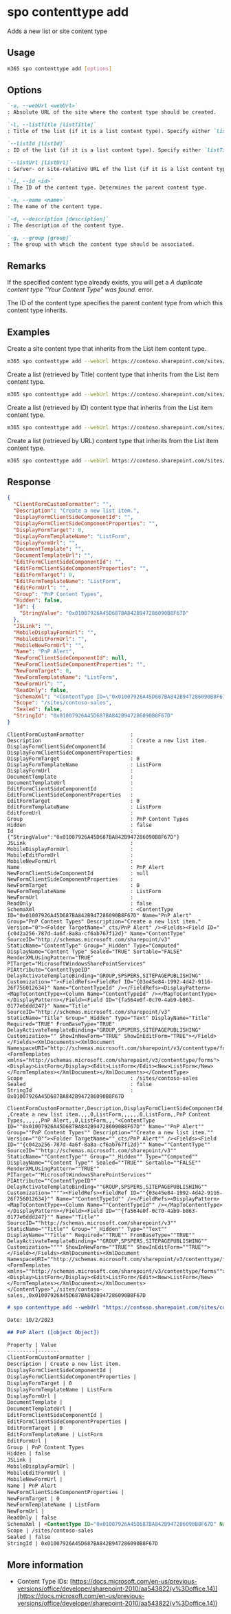 
# spo contenttype add

Adds a new list or site content type

## Usage

```sh
m365 spo contenttype add [options]
```

## Options

```md definition-list
`-u, --webUrl <webUrl>`
: Absolute URL of the site where the content type should be created.

`-l, --listTitle [listTitle]`
: Title of the list (if it is a list content type). Specify either `listTitle`, `listId` or `listUrl`.

`--listId [listId]`
: ID of the list (if it is a list content type). Specify either `listTitle`, `listId` or `listUrl`.

`--listUrl [listUrl]`
: Server- or site-relative URL of the list (if it is a list content type). Specify either `listTitle`, `listId` or `listUrl`.

`-i, --id <id>`
: The ID of the content type. Determines the parent content type.

`-n, --name <name>`
: The name of the content type.

`-d, --description [description]`
: The description of the content type.

`-g, --group [group]`
: The group with which the content type should be associated.
```

<Global />

## Remarks

If the specified content type already exists, you will get a _A duplicate content type "Your Content Type" was found._ error.

The ID of the content type specifies the parent content type from which this content type inherits.

## Examples

Create a site content type that inherits from the List item content type.

```sh
m365 spo contenttype add --webUrl https://contoso.sharepoint.com/sites/contoso-sales --name 'PnP Alert' --id 0x01007926A45D687BA842B947286090B8F67D --group 'PnP Content Types'
```

Create a list (retrieved by Title) content type that inherits from the List item content type.

```sh
m365 spo contenttype add --webUrl https://contoso.sharepoint.com/sites/contoso-sales --listTitle Alerts --name 'PnP Alert' --id 0x01007926A45D687BA842B947286090B8F67D
```

Create a list (retrieved by ID) content type that inherits from the List item content type.

```sh
m365 spo contenttype add --webUrl https://contoso.sharepoint.com/sites/contoso-sales --listId '8c7a0fcd-9d64-4634-85ea-ce2b37b2ec0c' --name 'PnP Alert' --id 0x01007926A45D687BA842B947286090B8F67D
```

Create a list (retrieved by URL) content type that inherits from the List item content type.

```sh
m365 spo contenttype add --webUrl https://contoso.sharepoint.com/sites/contoso-sales --listUrl '/Shared Documents' --name 'PnP Alert' --id 0x01007926A45D687BA842B947286090B8F67D
```

## Response

<Tabs>
  <TabItem value="JSON">

  ```json
  {
    "ClientFormCustomFormatter": "",
    "Description": "Create a new list item.",
    "DisplayFormClientSideComponentId": "",
    "DisplayFormClientSideComponentProperties": "",
    "DisplayFormTarget": 0,
    "DisplayFormTemplateName": "ListForm",
    "DisplayFormUrl": "",
    "DocumentTemplate": "",
    "DocumentTemplateUrl": "",
    "EditFormClientSideComponentId": "",
    "EditFormClientSideComponentProperties": "",
    "EditFormTarget": 0,
    "EditFormTemplateName": "ListForm",
    "EditFormUrl": "",
    "Group": "PnP Content Types",
    "Hidden": false,
    "Id": {
      "StringValue": "0x01007926A45D687BA842B947286090B8F67D"
    },
    "JSLink": "",
    "MobileDisplayFormUrl": "",
    "MobileEditFormUrl": "",
    "MobileNewFormUrl": "",
    "Name": "PnP Alert",
    "NewFormClientSideComponentId": null,
    "NewFormClientSideComponentProperties": "",
    "NewFormTarget": 0,
    "NewFormTemplateName": "ListForm",
    "NewFormUrl": "",
    "ReadOnly": false,
    "SchemaXml": "<ContentType ID=\"0x01007926A45D687BA842B947286090B8F67D\" Name=\"PnP Alert\" Group=\"PnP Content Types\" Description=\"Create a new list item.\" Version=\"0\"><Folder TargetName=\"_cts/PnP Alert\" /><Fields><Field ID=\"{c042a256-787d-4a6f-8a8a-cf6ab767f12d}\" Name=\"ContentType\" SourceID=\"http://schemas.microsoft.com/sharepoint/v3\" StaticName=\"ContentType\" Group=\"_Hidden\" Type=\"Computed\" DisplayName=\"Content Type\" Sealed=\"TRUE\" Sortable=\"FALSE\" RenderXMLUsingPattern=\"TRUE\" PITarget=\"MicrosoftWindowsSharePointServices\" PIAttribute=\"ContentTypeID\" DelayActivateTemplateBinding=\"GROUP,SPSPERS,SITEPAGEPUBLISHING\" Customization=\"\"><FieldRefs><FieldRef ID=\"{03e45e84-1992-4d42-9116-26f756012634}\" Name=\"ContentTypeId\" /></FieldRefs><DisplayPattern><MapToContentType><Column Name=\"ContentTypeId\" /></MapToContentType></DisplayPattern></Field><Field ID=\"{fa564e0f-0c70-4ab9-b863-0177e6ddd247}\" Name=\"Title\" SourceID=\"http://schemas.microsoft.com/sharepoint/v3\" StaticName=\"Title\" Group=\"_Hidden\" Type=\"Text\" DisplayName=\"Title\" Required=\"TRUE\" FromBaseType=\"TRUE\" DelayActivateTemplateBinding=\"GROUP,SPSPERS,SITEPAGEPUBLISHING\" Customization=\"\" ShowInNewForm=\"TRUE\" ShowInEditForm=\"TRUE\"></Field></Fields><XmlDocuments><XmlDocument NamespaceURI=\"http://schemas.microsoft.com/sharepoint/v3/contenttype/forms\"><FormTemplates xmlns=\"http://schemas.microsoft.com/sharepoint/v3/contenttype/forms\"><Display>ListForm</Display><Edit>ListForm</Edit><New>ListForm</New></FormTemplates></XmlDocument></XmlDocuments></ContentType>",
    "Scope": "/sites/contoso-sales",
    "Sealed": false,
    "StringId": "0x01007926A45D687BA842B947286090B8F67D"
  }
  ```

  </TabItem>
  <TabItem value="Text">

  ```text
  ClientFormCustomFormatter               :
  Description                             : Create a new list item.
  DisplayFormClientSideComponentId        :
  DisplayFormClientSideComponentProperties:
  DisplayFormTarget                       : 0
  DisplayFormTemplateName                 : ListForm
  DisplayFormUrl                          :
  DocumentTemplate                        :
  DocumentTemplateUrl                     :
  EditFormClientSideComponentId           :
  EditFormClientSideComponentProperties   :
  EditFormTarget                          : 0
  EditFormTemplateName                    : ListForm
  EditFormUrl                             :
  Group                                   : PnP Content Types
  Hidden                                  : false
  Id                                      : {"StringValue":"0x01007926A45D687BA842B947286090B8F67D"}
  JSLink                                  :
  MobileDisplayFormUrl                    :
  MobileEditFormUrl                       :
  MobileNewFormUrl                        :
  Name                                    : PnP Alert
  NewFormClientSideComponentId            : null
  NewFormClientSideComponentProperties    :
  NewFormTarget                           : 0
  NewFormTemplateName                     : ListForm
  NewFormUrl                              :
  ReadOnly                                : false
  SchemaXml                               : <ContentType ID="0x01007926A45D687BA842B947286090B8F67D" Name="PnP Alert" Group="PnP Content Types" Description="Create a new list item." Version="0"><Folder TargetName="_cts/PnP Alert" /><Fields><Field ID="{c042a256-787d-4a6f-8a8a-cf6ab767f12d}" Name="ContentType" SourceID="http://schemas.microsoft.com/sharepoint/v3" StaticName="ContentType" Group="_Hidden" Type="Computed" DisplayName="Content Type" Sealed="TRUE" Sortable="FALSE" RenderXMLUsingPattern="TRUE" PITarget="MicrosoftWindowsSharePointServices" PIAttribute="ContentTypeID" DelayActivateTemplateBinding="GROUP,SPSPERS,SITEPAGEPUBLISHING" Customization=""><FieldRefs><FieldRef ID="{03e45e84-1992-4d42-9116-26f756012634}" Name="ContentTypeId" /></FieldRefs><DisplayPattern><MapToContentType><Column Name="ContentTypeId" /></MapToContentType></DisplayPattern></Field><Field ID="{fa564e0f-0c70-4ab9-b863-0177e6ddd247}" Name="Title" SourceID="http://schemas.microsoft.com/sharepoint/v3" StaticName="Title" Group="_Hidden" Type="Text" DisplayName="Title" Required="TRUE" FromBaseType="TRUE" DelayActivateTemplateBinding="GROUP,SPSPERS,SITEPAGEPUBLISHING" Customization="" ShowInNewForm="TRUE" ShowInEditForm="TRUE"></Field></Fields><XmlDocuments><XmlDocument NamespaceURI="http://schemas.microsoft.com/sharepoint/v3/contenttype/forms"><FormTemplates xmlns="http://schemas.microsoft.com/sharepoint/v3/contenttype/forms"><Display>ListForm</Display><Edit>ListForm</Edit><New>ListForm</New></FormTemplates></XmlDocument></XmlDocuments></ContentType>
  Scope                                   : /sites/contoso-sales
  Sealed                                  : false
  StringId                                : 0x01007926A45D687BA842B947286090B8F67D
  ```

  </TabItem>
  <TabItem value="CSV">

  ```csv
  ClientFormCustomFormatter,Description,DisplayFormClientSideComponentId,DisplayFormClientSideComponentProperties,DisplayFormTarget,DisplayFormTemplateName,DisplayFormUrl,DocumentTemplate,DocumentTemplateUrl,EditFormClientSideComponentId,EditFormClientSideComponentProperties,EditFormTarget,EditFormTemplateName,EditFormUrl,Group,Hidden,JSLink,MobileDisplayFormUrl,MobileEditFormUrl,MobileNewFormUrl,Name,NewFormClientSideComponentProperties,NewFormTarget,NewFormTemplateName,NewFormUrl,ReadOnly,SchemaXml,Scope,Sealed,StringId
  ,Create a new list item.,,,0,ListForm,,,,,,0,ListForm,,PnP Content Types,,,,,,PnP Alert,,0,ListForm,,,"<ContentType ID=""0x01007926A45D687BA842B947286090B8F67D"" Name=""PnP Alert"" Group=""PnP Content Types"" Description=""Create a new list item."" Version=""0""><Folder TargetName=""_cts/PnP Alert"" /><Fields><Field ID=""{c042a256-787d-4a6f-8a8a-cf6ab767f12d}"" Name=""ContentType"" SourceID=""http://schemas.microsoft.com/sharepoint/v3"" StaticName=""ContentType"" Group=""_Hidden"" Type=""Computed"" DisplayName=""Content Type"" Sealed=""TRUE"" Sortable=""FALSE"" RenderXMLUsingPattern=""TRUE"" PITarget=""MicrosoftWindowsSharePointServices"" PIAttribute=""ContentTypeID"" DelayActivateTemplateBinding=""GROUP,SPSPERS,SITEPAGEPUBLISHING"" Customization=""""><FieldRefs><FieldRef ID=""{03e45e84-1992-4d42-9116-26f756012634}"" Name=""ContentTypeId"" /></FieldRefs><DisplayPattern><MapToContentType><Column Name=""ContentTypeId"" /></MapToContentType></DisplayPattern></Field><Field ID=""{fa564e0f-0c70-4ab9-b863-0177e6ddd247}"" Name=""Title"" SourceID=""http://schemas.microsoft.com/sharepoint/v3"" StaticName=""Title"" Group=""_Hidden"" Type=""Text"" DisplayName=""Title"" Required=""TRUE"" FromBaseType=""TRUE"" DelayActivateTemplateBinding=""GROUP,SPSPERS,SITEPAGEPUBLISHING"" Customization="""" ShowInNewForm=""TRUE"" ShowInEditForm=""TRUE""></Field></Fields><XmlDocuments><XmlDocument NamespaceURI=""http://schemas.microsoft.com/sharepoint/v3/contenttype/forms""><FormTemplates xmlns=""http://schemas.microsoft.com/sharepoint/v3/contenttype/forms""><Display>ListForm</Display><Edit>ListForm</Edit><New>ListForm</New></FormTemplates></XmlDocument></XmlDocuments></ContentType>",/sites/contoso-sales,,0x01007926A45D687BA842B947286090B8F67D
  ```

  </TabItem>
  <TabItem value="Markdown">

  ```md
  # spo contenttype add --webUrl "https://contoso.sharepoint.com/sites/contoso-sales" --name "PnP Alert" --id "0x01007926A45D687BA842B947286090B8F67D" --group "PnP Content Types"

  Date: 10/2/2023

  ## PnP Alert ([object Object])

  Property | Value
  ---------|-------
  ClientFormCustomFormatter |
  Description | Create a new list item.
  DisplayFormClientSideComponentId |
  DisplayFormClientSideComponentProperties |
  DisplayFormTarget | 0
  DisplayFormTemplateName | ListForm
  DisplayFormUrl |
  DocumentTemplate |
  DocumentTemplateUrl |
  EditFormClientSideComponentId |
  EditFormClientSideComponentProperties |
  EditFormTarget | 0
  EditFormTemplateName | ListForm
  EditFormUrl |
  Group | PnP Content Types
  Hidden | false
  JSLink |
  MobileDisplayFormUrl |
  MobileEditFormUrl |
  MobileNewFormUrl |
  Name | PnP Alert
  NewFormClientSideComponentProperties |
  NewFormTarget | 0
  NewFormTemplateName | ListForm
  NewFormUrl |
  ReadOnly | false
  SchemaXml | <ContentType ID="0x01007926A45D687BA842B947286090B8F67D" Name="PnP Alert" Group="PnP Content Types" Description="Create a new list item." Version="0"><Folder TargetName="\_cts/PnP Alert" /><Fields><Field ID="{c042a256-787d-4a6f-8a8a-cf6ab767f12d}" Name="ContentType" SourceID="http://schemas.microsoft.com/sharepoint/v3" StaticName="ContentType" Group="\_Hidden" Type="Computed" DisplayName="Content Type" Sealed="TRUE" Sortable="FALSE" RenderXMLUsingPattern="TRUE" PITarget="MicrosoftWindowsSharePointServices" PIAttribute="ContentTypeID" DelayActivateTemplateBinding="GROUP,SPSPERS,SITEPAGEPUBLISHING" Customization=""><FieldRefs><FieldRef ID="{03e45e84-1992-4d42-9116-26f756012634}" Name="ContentTypeId" /></FieldRefs><DisplayPattern><MapToContentType><Column Name="ContentTypeId" /></MapToContentType></DisplayPattern></Field><Field ID="{fa564e0f-0c70-4ab9-b863-0177e6ddd247}" Name="Title" SourceID="http://schemas.microsoft.com/sharepoint/v3" StaticName="Title" Group="\_Hidden" Type="Text" DisplayName="Title" Required="TRUE" FromBaseType="TRUE" DelayActivateTemplateBinding="GROUP,SPSPERS,SITEPAGEPUBLISHING" Customization="" ShowInNewForm="TRUE" ShowInEditForm="TRUE"></Field></Fields><XmlDocuments><XmlDocument NamespaceURI="http://schemas.microsoft.com/sharepoint/v3/contenttype/forms"><FormTemplates xmlns="http://schemas.microsoft.com/sharepoint/v3/contenttype/forms"><Display>ListForm</Display><Edit>ListForm</Edit><New>ListForm</New></FormTemplates></XmlDocument></XmlDocuments></ContentType>
  Scope | /sites/contoso-sales
  Sealed | false
  StringId | 0x01007926A45D687BA842B947286090B8F67D
  ```

  </TabItem>
</Tabs>

## More information

- Content Type IDs: [https://docs.microsoft.com/en-us/previous-versions/office/developer/sharepoint-2010/aa543822(v%3Doffice.14)](https://docs.microsoft.com/en-us/previous-versions/office/developer/sharepoint-2010/aa543822(v%3Doffice.14))

